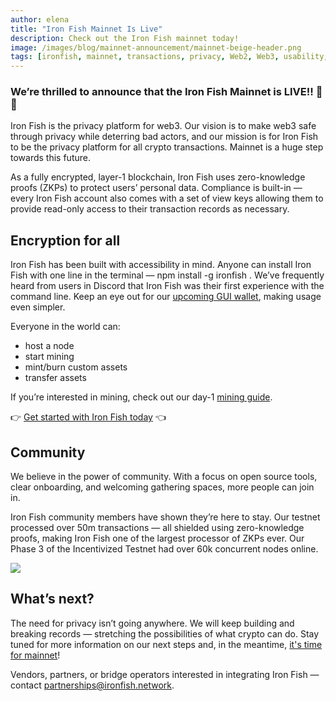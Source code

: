 ```yaml
---
author: elena
title: "Iron Fish Mainnet Is Live"
description: Check out the Iron Fish mainnet today!
image: /images/blog/mainnet-announcement/mainnet-beige-header.png
tags: [ironfish, mainnet, transactions, privacy, Web2, Web3, usability, crypto]
---
```


### We’re thrilled to announce that the Iron Fish Mainnet is LIVE!! 🎉 🎉  

Iron Fish is the privacy platform for web3. Our vision is to make web3 safe through privacy while deterring bad actors, and our mission is for Iron Fish to be the privacy platform for all crypto transactions. Mainnet is a huge step towards this future.

As a fully encrypted, layer-1 blockchain, Iron Fish uses zero-knowledge proofs (ZKPs) to protect users’ personal data. Compliance is built-in — every Iron Fish account also comes with a set of view keys allowing them to provide read-only access to their transaction records as necessary.

## Encryption for all

Iron Fish has been built with accessibility in mind. Anyone can install Iron Fish with one line in the terminal — npm install -g ironfish . We’ve frequently heard from users in Discord that Iron Fish was their first experience with the command line. Keep an eye out for our [upcoming GUI wallet](https://www.ironfish.network/use/wallet), making usage even simpler.

Everyone in the world can:

-   host a node
-   start mining
-   mint/burn custom assets
-   transfer assets

If you’re interested in mining, check out our day-1 [mining guide](https://github.com/iron-fish/ironfish/wiki/Iron-Fish-Launch-Day-Mining).

👉 [Get started with Iron Fish today](https://www.ironfish.network/use/get-started/installation) 👈

## Community

We believe in the power of community. With a focus on open source tools, clear onboarding, and welcoming gathering spaces, more people can join in.

Iron Fish community members have shown they’re here to stay. Our testnet processed over 50m transactions — all shielded using zero-knowledge proofs, making Iron Fish one of the largest processor of ZKPs ever. Our Phase 3 of the Incentivized Testnet had over 60k  concurrent nodes online.

![](/images/blog/mainnet-announcement/mainnet-announcement-fig1.png)

## What’s next?

The need for privacy isn’t going anywhere. We will keep building and breaking records — stretching the possibilities of what crypto can do. Stay tuned for more information on our next steps and, in the meantime, [it's time for mainnet](https://www.ironfish.network/use/get-started/installation)!

Vendors, partners, or bridge operators interested in integrating Iron Fish — contact [partnerships@ironfish.network](partnerships@ironfish.network).
